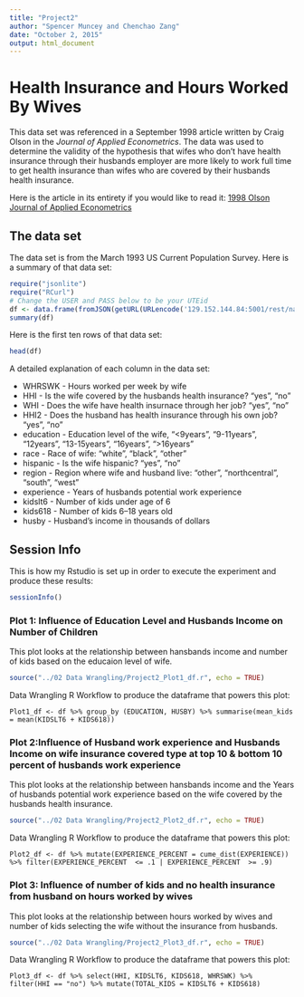 ```yaml
---
title: "Project2"
author: "Spencer Muncey and Chenchao Zang"
date: "October 2, 2015"
output: html_document
---
```

# Health Insurance and Hours Worked By Wives
This data set was referenced in a September 1998 article written by Craig Olson in the *Journal of Applied Econometrics*. The data was used to determine the validity of the hypothesis that wifes who don't have health insurance through their husbands employer are more likely to work full time to get health insurance than wifes who are covered by their husbands health insurance. 

Here is the article in its entirety if you would like to read it: [1998 Olson Journal of Applied Econometrics](./Olson-1998-Journal_of_Applied_Econometrics.pdf)

## The data set 
The data set is from the March 1993 US Current Population Survey. Here is a summary of that data set:
```r
require("jsonlite")
require("RCurl")
# Change the USER and PASS below to be your UTEid
df <- data.frame(fromJSON(getURL(URLencode('129.152.144.84:5001/rest/native/?query="select * from hi"'),httpheader=c(DB='jdbc:oracle:thin:@129.152.144.84:1521/PDBF15DV.usuniversi01134.oraclecloud.internal', USER='cs329e_cz4795', PASS='orcl_cz4795', MODE='native_mode', MODEL='model', returnDimensions = 'False', returnFor = 'JSON'), verbose = TRUE), ))
summary(df)
```


Here is the first ten rows of that data set:
```r
head(df)
```

A detailed explanation of each column in the data set:  

* WHRSWK - Hours worked per week by wife
* HHI - Is the wife covered by the husbands health insurance? "yes", "no"
* WHI - Does the wife have health insurnace through her job? "yes", "no"
* HHI2 - Does the husband has health insurance through his own job? "yes", "no"
* education - Education level of the wife, "<9years", "9-11years", "12years", "13-15years", "16years", ">16years"
* race - Race of wife: "white", "black", "other"
* hispanic - Is the wife hispanic? "yes", "no"
* region - Region where wife and husband live: "other", "northcentral", "south", "west"
* experience - Years of husbands potential work experience
* kidslt6 - Number of kids under age of 6
* kids618 - Number of kids 6–18 years old
* husby - Husband's income in thousands of dollars

## Session Info
This is how my Rstudio is set up in order to execute the experiment and produce these results:
```r
sessionInfo()
```

### Plot 1: Influence of Education Level and Husbands Income on Number of Children
This plot looks at the relationship between hansbands income and number of kids based on the educaion level of wife.
``` r
source("../02 Data Wrangling/Project2_Plot1_df.r", echo = TRUE)
```

Data Wrangling R Workflow to produce the dataframe that powers this plot: 
```
Plot1_df <- df %>% group_by (EDUCATION, HUSBY) %>% summarise(mean_kids = mean(KIDSLT6 + KIDS618))
```
### Plot 2:Influence of Husband work experience and Husbands Income on wife insurance covered type at top 10 & bottom 10 percent of husbands work experience
This plot looks at the relationship between hansbands income and the Years of husbands potential work experience based on the wife covered by the husbands health insurance.
``` r
source("../02 Data Wrangling/Project2_Plot2_df.r", echo = TRUE)
```

Data Wrangling R Workflow to produce the dataframe that powers this plot: 
```
Plot2_df <- df %>% mutate(EXPERIENCE_PERCENT = cume_dist(EXPERIENCE)) %>% filter(EXPERIENCE_PERCENT  <= .1 | EXPERIENCE_PERCENT  >= .9)
```
### Plot 3: Influence of number of kids and no health insurance from husband on hours worked by wives
This plot looks at the relationship between hours worked by wives and number of kids selecting the wife without the insurance from husbands.
``` r
source("../02 Data Wrangling/Project2_Plot3_df.r", echo = TRUE)
```

Data Wrangling R Workflow to produce the dataframe that powers this plot: 
```
Plot3_df <- df %>% select(HHI, KIDSLT6, KIDS618, WHRSWK) %>% filter(HHI == "no") %>% mutate(TOTAL_KIDS = KIDSLT6 + KIDS618)
```
